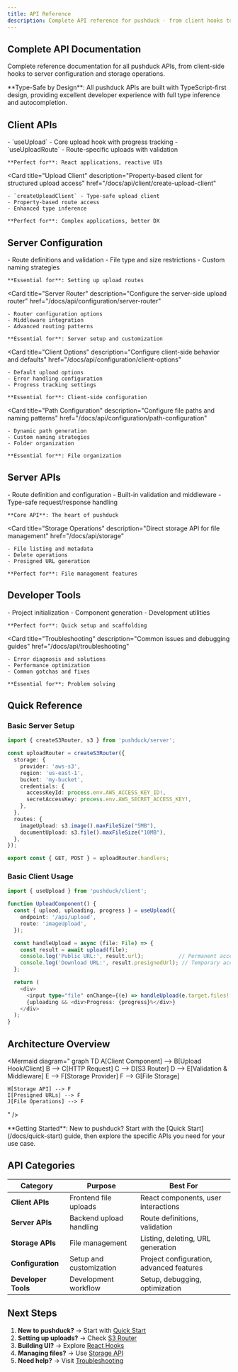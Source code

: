 ```yaml
---
title: API Reference
description: Complete API reference for pushduck - from client hooks to server configuration and storage operations
---
```



## Complete API Documentation

Complete reference documentation for all pushduck APIs, from client-side hooks to server configuration and storage operations.

<Callout type="info">
  **Type-Safe by Design**: All pushduck APIs are built with TypeScript-first design, providing excellent developer experience with full type inference and autocompletion.
</Callout>

## Client APIs

<Cards>
  <Card 
    title="React Hooks" 
    description="Reactive hooks for file uploads with built-in state management"
    href="/docs/api/client"
  >
    - `useUpload` - Core upload hook with progress tracking
    - `useUploadRoute` - Route-specific uploads with validation
    
    **Perfect for**: React applications, reactive UIs
  </Card>
  
  <Card 
    title="Upload Client" 
    description="Property-based client for structured upload access"
    href="/docs/api/client/create-upload-client"
  >
    - `createUploadClient` - Type-safe upload client
    - Property-based route access
    - Enhanced type inference
    
    **Perfect for**: Complex applications, better DX
  </Card>
</Cards>

## Server Configuration

<Cards>
  <Card 
    title="Upload Configuration" 
    description="Configure upload behavior, validation, and storage"
    href="/docs/api/configuration/upload-config"
  >
    - Route definitions and validation
    - File type and size restrictions
    - Custom naming strategies
    
    **Essential for**: Setting up upload routes
  </Card>
  
  <Card 
    title="Server Router" 
    description="Configure the server-side upload router"
    href="/docs/api/configuration/server-router"
  >
    - Router configuration options
    - Middleware integration
    - Advanced routing patterns
    
    **Essential for**: Server setup and customization
  </Card>
  
  <Card 
    title="Client Options" 
    description="Configure client-side behavior and defaults"
    href="/docs/api/configuration/client-options"
  >
    - Default upload options
    - Error handling configuration
    - Progress tracking settings
    
    **Essential for**: Client-side configuration
  </Card>
  
  <Card 
    title="Path Configuration" 
    description="Configure file paths and naming patterns"
    href="/docs/api/configuration/path-configuration"
  >
    - Dynamic path generation
    - Custom naming strategies
    - Folder organization
    
    **Essential for**: File organization
  </Card>
</Cards>

## Server APIs

<Cards>
  <Card 
    title="S3 Router" 
    description="Create type-safe upload routes with validation"
    href="/docs/api/s3-router"
  >
    - Route definition and configuration
    - Built-in validation and middleware
    - Type-safe request/response handling
    
    **Core API**: The heart of pushduck
  </Card>
  
  <Card 
    title="Storage Operations" 
    description="Direct storage API for file management"
    href="/docs/api/storage"
  >
    - File listing and metadata
    - Delete operations
    - Presigned URL generation
    
    **Perfect for**: File management features
  </Card>
</Cards>

## Developer Tools

<Cards>
  <Card 
    title="CLI Reference" 
    description="Command-line tools for setup and development"
    href="/docs/api/cli"
  >
    - Project initialization
    - Component generation
    - Development utilities
    
    **Perfect for**: Quick setup and scaffolding
  </Card>
  
  <Card 
    title="Troubleshooting" 
    description="Common issues and debugging guides"
    href="/docs/api/troubleshooting"
  >
    - Error diagnosis and solutions
    - Performance optimization
    - Common gotchas and fixes
    
    **Essential for**: Problem solving
  </Card>
</Cards>

## Quick Reference

### Basic Server Setup

```typescript
import { createS3Router, s3 } from 'pushduck/server';

const uploadRouter = createS3Router({
  storage: {
    provider: 'aws-s3',
    region: 'us-east-1',
    bucket: 'my-bucket',
    credentials: {
      accessKeyId: process.env.AWS_ACCESS_KEY_ID!,
      secretAccessKey: process.env.AWS_SECRET_ACCESS_KEY!,
    },
  },
  routes: {
    imageUpload: s3.image().maxFileSize("5MB"),
    documentUpload: s3.file().maxFileSize("10MB"),
  },
});

export const { GET, POST } = uploadRouter.handlers;
```

### Basic Client Usage

```typescript
import { useUpload } from 'pushduck/client';

function UploadComponent() {
  const { upload, uploading, progress } = useUpload({
    endpoint: '/api/upload',
    route: 'imageUpload',
  });

  const handleUpload = async (file: File) => {
    const result = await upload(file);
    console.log('Public URL:', result.url);           // Permanent access
    console.log('Download URL:', result.presignedUrl); // Temporary access (1 hour)
  };

  return (
    <div>
      <input type="file" onChange={(e) => handleUpload(e.target.files![0])} />
      {uploading && <div>Progress: {progress}%</div>}
    </div>
  );
}
```

## Architecture Overview

<Mermaid
diagram="
graph TD
    A[Client Component] --> B[Upload Hook/Client]
    B --> C[HTTP Request]
    C --> D[S3 Router]
    D --> E[Validation & Middleware]
    E --> F[Storage Provider]
    F --> G[File Storage]
    
    H[Storage API] --> F
    I[Presigned URLs] --> F
    J[File Operations] --> F
"
/>

<Callout type="tip">
  **Getting Started**: New to pushduck? Start with the [Quick Start](/docs/quick-start) guide, then explore the specific APIs you need for your use case.
</Callout>

## API Categories

| Category | Purpose | Best For |
|----------|---------|----------|
| **Client APIs** | Frontend file uploads | React components, user interactions |
| **Server APIs** | Backend upload handling | Route definitions, validation |
| **Storage APIs** | File management | Listing, deleting, URL generation |
| **Configuration** | Setup and customization | Project configuration, advanced features |
| **Developer Tools** | Development workflow | Setup, debugging, optimization |

## Next Steps

1. **New to pushduck?** → Start with [Quick Start](/docs/quick-start)
2. **Setting up uploads?** → Check [S3 Router](/docs/api/s3-router)
3. **Building UI?** → Explore [React Hooks](/docs/api/client)
4. **Managing files?** → Use [Storage API](/docs/api/storage)
5. **Need help?** → Visit [Troubleshooting](/docs/api/troubleshooting) 